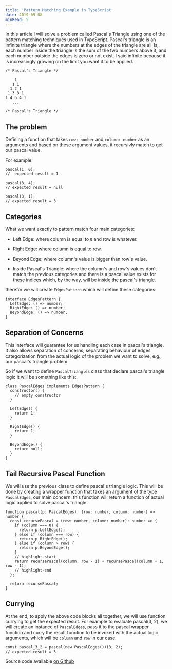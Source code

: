 ```yaml
---
title: 'Pattern Matching Example in TypeScript'
date: 2019-09-08
minRead: 5
---
```


In this article I will solve a problem called Pascal's Triangle using one of the pattern matching techniques used in TypeScript.
Pascal's triangle is an infinite triangle where the numbers at the edges of the triangle are all 1s,
each number inside the triangle is the sum of the two numbers above it, and each number outside the edges is zero or not exist.
I said infinite because it is increasingly growing on the limit you want it to be applied.

```tsx
/* Pascal's Triangle */

    1
   1 1
  1 2 1
 1 3 3 1
1 4 6 4 1
   ...

/* Pascal's Triangle */

```

## The problem

Defining a function that takes `row: number` and `column: number` as an arguments and
based on these argument values, it recursivly match to get our pascal value.

For example:

```tsx
pascal(1, 0);
//  expected result = 1

pascal(3, 4);
// expected result = null

pascal(3, 1);
// expected result = 3
```

## Categories

What we want exactly to pattern match four main categories:

- Left Edge: where column is equal to `0` and row is whatever.

- Right Edge: where column is equal to row.

- Beyond Edge: where column's value is bigger than row's value.

- Inside Pascal's Triangle: where the column's and row's values don't match the previous categories
  and there is a pascal value exists for these indices which, by the way, will be inside the pascal's triangle.

therefor we will create `EdgesPattern` which will define these categories:

```tsx
interface EdgesPattern {
  LeftEdge: () => number;
  RightEdge: () => number;
  BeyondEdge: () => number;
}
```

## Separation of Concerns

This interface will guarantee for us handling each case in pascal's triangle. It also allows separation of concerns;
separating behaviour of edges categorization from the actual logic of the problem we want to solve, e.g., our pascal's triangle problem.

So if we want to define `PascalTriangles` class that declare pascal's triangle logic it will be something like this:

```tsx
class PascalEdges implements EdgesPattern {
  constructor() {
    // empty constructor
  }

  LeftEdge() {
    return 1;
  }

  RightEdge() {
    return 1;
  }

  BeyondEdge() {
    return null;
  }
}
```

## Tail Recursive Pascal Function

We will use the previous class to define pascal's triangle logic.
This will be done by creating a wrapper function that takes an argument of the type `PascalEdges`, our main concern.
this function will return a function of actual logic applied to solve pascal's triangle.

```tsx
function pascal(p: PascalEdges): (row: number, column: number) => number {
  const recursePascal = (row: number, column: number): number => {
    if (column === 0) {
      return p.LeftEdge();
    } else if (column === row) {
      return p.RightEdge();
    } else if (column > row) {
      return p.BeyondEdge();
    }
    // highlight-start
    return recursePascal(column, row - 1) + recursePascal(column - 1, row - 1);
    // highlight-end
  };

  return recursePascal;
}
```

## Currying

At the end, to apply the above code blocks all together, we will use function currying to get the expected result.
For example to evaluate pascal(3, 2), we will create an instance of `PascalEdges`, pass it to the pascal wrapper
function and curry the result function to be invoked with the actual logic arguments, which will be `column` and `row` in our case.

```tsx
const pascal_3_2 = pascal(new PascalEdges())(3, 2);
// expected result = 3
```

Source code available [on Github](https://github.com/atallahsan/pascal-triangle-example)
